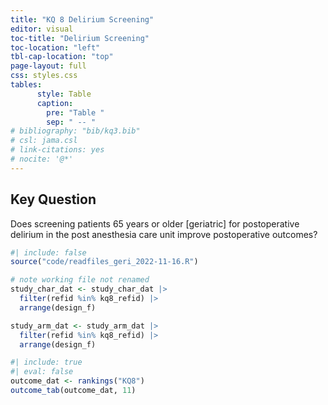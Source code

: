```yaml
---
title: "KQ 8 Delirium Screening"
editor: visual
toc-title: "Delirium Screening"
toc-location: "left"
tbl-cap-location: "top"
page-layout: full
css: styles.css
tables:
      style: Table
      caption:
        pre: "Table "
        sep: " -- "
# bibliography: "bib/kq3.bib"
# csl: jama.csl
# link-citations: yes
# nocite: '@*'
---
```


## Key Question

Does screening  patients 65 years or older \[geriatric\] for postoperative delirium in the post anesthesia care unit improve postoperative outcomes?

<!-- setup -------------------------------------------- (2022-12-24 16:56) @ --->

```r
#| include: false
source("code/readfiles_geri_2022-11-16.R")
```

<!-- kq5..._dat files --------------------------------- (2022-12-28 08:41) @ --->

```r
# note working file not renamed
study_char_dat <- study_char_dat |> 
  filter(refid %in% kq8_refid) |> 
  arrange(design_f)

study_arm_dat <- study_arm_dat |> 
  filter(refid %in% kq8_refid) |> 
  arrange(design_f)
```

<!-- ## Outcome Importance Rankings -->

<!-- <font size = 4> `r table_ref()` Rankings of the 5 most important outcomes (11 respondents). </font> -->

```r
#| include: true
#| eval: false
outcome_dat <- rankings("KQ8")
outcome_tab(outcome_dat, 11)
```

